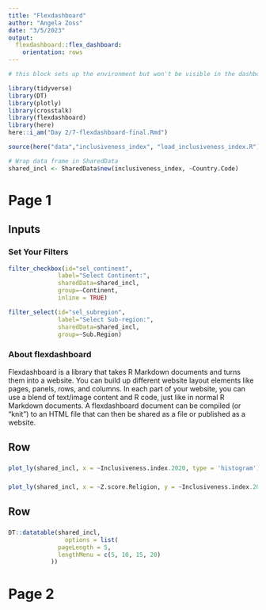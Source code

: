 ```yaml
---
title: "Flexdashboard"
author: "Angela Zoss"
date: "3/5/2023"
output: 
  flexdashboard::flex_dashboard:
    orientation: rows
---
```


```r

# this block sets up the environment but won't be visible in the dashboard

library(tidyverse)
library(DT)
library(plotly)
library(crosstalk)
library(flexdashboard)
library(here)
here::i_am("Day 2/7-flexdashboard-final.Rmd")

source(here("data","inclusiveness_index", "load_inclusiveness_index.R"))

# Wrap data frame in SharedData
shared_incl <- SharedData$new(inclusiveness_index, ~Country.Code)

```

<!-- check out https://matt-dray.github.io/earl18-crosstalk/04_leaflet-flexdash-dt-crosstalk.html -->

Page 1
=================

Inputs {.sidebar}
-----------------------------------------------------------------------

### Set Your Filters

```r

filter_checkbox(id="sel_continent",
              label="Select Continent:",
              sharedData=shared_incl,
              group=~Continent,
              inline = TRUE)

filter_select(id="sel_subregion",
              label="Select Sub-region:",
              sharedData=shared_incl,
              group=~Sub.Region)

```

### About flexdashboard

Flexdashboard is a library that takes R Markdown documents and turns them into a website. You can build up different website layout elements like pages, panels, rows, and columns. In each part of your website, you can use a blend of text/image content and R code, just like in normal R Markdown documents. A flexdashboard document can be compiled (or "knit") to an HTML file that can then be shared as a file or published as a website.

Row
-----------------------------------------------------------------------

### {data-width=500}
    
```r

plot_ly(shared_incl, x = ~Inclusiveness.index.2020, type = 'histogram')

```

### {data-width=500}
```r

plot_ly(shared_incl, x = ~Z.score.Religion, y = ~Inclusiveness.index.2020, color = ~Continent)

```

Row
-----------------------------------------------------------------------

### {}
    
```r

DT::datatable(shared_incl, 
                options = list(
              pageLength = 5,
              lengthMenu = c(5, 10, 15, 20)
            ))

```
   
Page 2
=================

